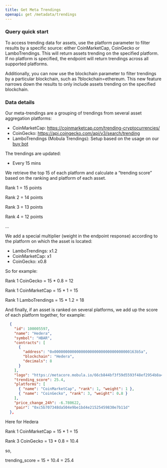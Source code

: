 ```yaml
---
title: Get Meta Trendings
openapi: get /metadata/trendings
---
```


### Query quick start

To access trending data for assets, use the platform parameter to filter results by a specific source: either CoinMarketCap, CoinGecko or LamboTrendings. This will return assets trending on the specified platform. If no platform is specified, the endpoint will return trendings across all supported platforms.

Additionally, you can now use the blockchain parameter to filter trendings by a particular blockchain, such as ?blockchain=ethereum. This new feature narrows down the results to only include assets trending on the specified blockchain.

### Data details

Our meta-trendings are a grouping of trendings from several asset aggregation platforms:

- CoinMarketCap: https://coinmarketcap.com/trending-cryptocurrencies/
- CoinGecko: https://api.coingecko.com/api/v3/search/trending
- LamboTrendings (Mobula Trendings): Setup based on the usage on our [buy bot](https://t.me/LamborghiniBuyBot)

The trendings are updated:

- Every 15 mins

We retrieve the top 15 of each platform and calculate a “trending score” based on the ranking and platform of each asset.

Rank 1 = 15 points

Rank 2 = 14 points

Rank 3 = 13 points

Rank 4 = 12 points

…

We add a special multiplier (weight in the endpoint response) according to the platform on which the asset is located:

- LamboTrendings: x1.2
- CoinMarketCap: x1
- CoinGecko: x0.8

So for example:

Rank 1 CoinGecko = 15 \* 0.8 = 12

Rank 1 CoinMarketCap = 15 \* 1 = 15

Rank 1 LamboTrendings = 15 \* 1.2 = 18

And finally, if an asset is ranked on several platforms, we add up the score of each platform together, for example:

```json
  {
    "id": 100005597,
    "name": "Hedera",
    "symbol": "HBAR",
    "contracts": [
      {
        "address": "0x0000000000000000000000000000000000163b5a",
        "blockchain": "Hedera",
        "decimals": 8
      }
    ],
    "logo": "https://metacore.mobula.io/66cb844bf3f59d5593f48ef2954b8a439455a629c23d00faf38813820bac2119.png",
    "trending_score": 25.4,
    "platforms": [
      { "name": "CoinMarketCap", "rank": 1, "weight": 1 },
      { "name": "CoinGecko", "rank": 3, "weight": 0.8 }
    ],
    "price_change_24h": -6.780622,
    "pair": "0xc5b707348da504e9be1bd4e21525459830e7b11d"
  },
```

Here for Hedera

Rank 1 CoinMarketCap = 15 \* 1 = 15

Rank 3 CoinGecko = 13 \* 0.8 = 10.4

so,

trending_score = 15 + 10.4 = 25.4
